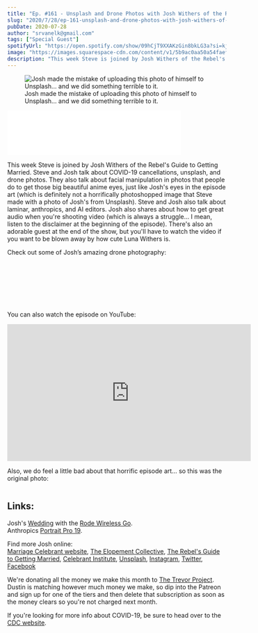 ```yaml
---
title: "Ep. #161 - Unsplash and Drone Photos with Josh Withers of the Rebel's Guide to Getting Married"
slug: "2020/7/28/ep-161-unsplash-and-drone-photos-with-josh-withers-of-the-rebels-guide-to-getting-married"
pubDate: 2020-07-28
author: "srvanelk@gmail.com"
tags: ["Special Guest"]
spotifyUrl: "https://open.spotify.com/show/09hCjT9XXAKzGin8bkLG3a?si=kjRZvQ1JTb6Ov3HVzSSlWA"
image: "https://images.squarespace-cdn.com/content/v1/5b9ac0aa50a54faef024c950/1595969139008-PPVQOFN82F282L1WL0GN/josh-withers-big-eyes.jpg?format=original"
description: "This week Steve is joined by Josh Withers of the Rebel's Guide to Getting Married. Steve and Josh talk about COVID-19 cancellations, unsplash, and drone photos. They also talk about facial manipulation in photos that people do to get those big beautiful anime eyes, just like Josh's eyes in the episode art (which is definitely not a horrifically photoshopped image that Steve made with a photo of Josh's from Unsplash). Steve and Josh also talk about laminar, anthropics, and AI editors. Josh also shares about how to get great audio when you're shooting video (which is always a struggle... I mean, listen to the disclaimer at the beginning of the episode). There's also an adorable guest at the end of the show, but you'll have to watch the video if you want to be blown away by how cute Luna Withers is."
---
```


<figure>
  <img src="https://images.squarespace-cdn.com/content/v1/5b9ac0aa50a54faef024c950/1595969139008-PPVQOFN82F282L1WL0GN/josh-withers-big-eyes.jpg?format=original" alt=" Josh made the mistake of uploading this photo of himself to Unsplash… and we did something terrible to it. " />
  <figcaption>Josh made the mistake of uploading this photo of himself to Unsplash… and we did something terrible to it.</figcaption>
</figure>
<iframe class="embedly-embed" src="//cdn.embedly.com/widgets/media.html?src=https%3A%2F%2Fanchor.fm%2Fweddingphotohangover%2Fembed%2Fepisodes%2FEp--161---Unsplash-and-Drone-Photos-with-Josh-Withers-of-the-Rebels-Guide-to-Getting-Married-ehc778&display_name=Anchor+FM+Inc.&url=https%3A%2F%2Fanchor.fm%2Fweddingphotohangover%2Fepisodes%2FEp--161---Unsplash-and-Drone-Photos-with-Josh-Withers-of-the-Rebels-Guide-to-Getting-Married-ehc778&image=https%3A%2F%2Fd3t3ozftmdmh3i.cloudfront.net%2Fproduction%2Fpodcast_uploaded_episode400%2F805714%2F805714-1595968942696-f6db41b2bae95.jpg&key=61d05c9d54e8455ea7a9677c366be814&type=text%2Fhtml&schema=anchor&wmode=opaque" width="400" height="102" scrolling="no" title="Anchor FM Inc. embed" frameborder="0" allow="autoplay; fullscreen" allowfullscreen="true"></iframe>

This week Steve is joined by Josh Withers of the Rebel's Guide to Getting Married. Steve and Josh talk about COVID-19 cancellations, unsplash, and drone photos. They also talk about facial manipulation in photos that people do to get those big beautiful anime eyes, just like Josh's eyes in the episode art (which is definitely not a horrifically photoshopped image that Steve made with a photo of Josh's from Unsplash). Steve and Josh also talk about laminar, anthropics, and AI editors. Josh also shares about how to get great audio when you're shooting video (which is always a struggle... I mean, listen to the disclaimer at the beginning of the episode). There's also an adorable guest at the end of the show, but you'll have to watch the video if you want to be blown away by how cute Luna Withers is.

Check out some of Josh’s amazing drone photography:

<figure>
  <img src="https://images.squarespace-cdn.com/content/v1/5b9ac0aa50a54faef024c950/1595969432219-LVTQ24X5DD9E5W35WZQ2/josh-withers-eFPJF## Q&A:JVHw-unsplash.jpg?format=original" alt="" />
</figure>
<figure>
  <img src="https://images.squarespace-cdn.com/content/v1/5b9ac0aa50a54faef024c950/1595969430516-471H3SJSKB092R0LHS87/josh-withers-G1R1I3PefNE-unsplash.jpg?format=original" alt="" />
</figure>
<figure>
  <img src="https://images.squarespace-cdn.com/content/v1/5b9ac0aa50a54faef024c950/1595969445975-ZW33DA5LAEEY50CRQF9A/josh-withers-R5hUZzQJQcU-unsplash.jpg?format=original" alt="" />
</figure>
<figure>
  <img src="https://images.squarespace-cdn.com/content/v1/5b9ac0aa50a54faef024c950/1595969437494-UPVKN8V5JDCVG2M4BBG5/josh-withers-o1kRju7UvR0-unsplash.jpg?format=original" alt="" />
</figure>
<figure>
  <img src="https://images.squarespace-cdn.com/content/v1/5b9ac0aa50a54faef024c950/1595969440771-3X32BGBIB9ZEMX4WGHZQ/josh-withers-OoDNpOUNmDk-unsplash.jpg?format=original" alt="" />
</figure>
<figure>
  <img src="https://images.squarespace-cdn.com/content/v1/5b9ac0aa50a54faef024c950/1595969462979-3V8TOFSHX169WD6LVBJF/josh-withers-SmGxqc9cUdw-unsplash.jpg?format=original" alt="" />
</figure>
<figure>
  <img src="https://images.squarespace-cdn.com/content/v1/5b9ac0aa50a54faef024c950/1595969468741-GNHOVCJMV0N7BP9Q37US/josh-withers-v8gGt5lZZ2Y-unsplash.jpg?format=original" alt="" />
</figure>
<figure>
  <img src="https://images.squarespace-cdn.com/content/v1/5b9ac0aa50a54faef024c950/1595969471887-CXIGE7IWK1YBQFB29O1X/josh-withers-X9sn4Gf07tE-unsplash.jpg?format=original" alt="" />
</figure>

You can also watch the episode on YouTube:

<iframe width="560" height="315" src="https://www.youtube.com/embed/tXel1Ncd3OA" frameborder="0" allow="autoplay; encrypted-media" allowfullscreen></iframe>

Also, we do feel a little bad about that horrific episode art… so this was the original photo:

<figure>
  <img src="https://images.squarespace-cdn.com/content/v1/5b9ac0aa50a54faef024c950/1595969653644-O4Y17XU7W6MSGPKJHNHT/josh-withers-rpOa2qzUhEQ-unsplash.jpg?format=original" alt="" />
</figure>

## Links:  
Josh's [Wedding](https://vimeo.com/347399083) with the [Rode Wireless Go](https://www.amazon.com/gp/product/B07QGGBNMN/ref=as_li_tl?ie=UTF8&camp=1789&creative=9325&creativeASIN=B07QGGBNMN&linkCode=as2&tag=srvanelk-20&linkId=f18a5c0b5dbe0b4a1e0a67b5e0c636b2).  
Anthropics [Portrait Pro 19](https://fstoppers.com/post-production/ai-powered-retouching-portrait-pro-19-499898).

Find more Josh online:  
[Marriage Celebrant website](https://joshwithers.com.au/), [The Elopement Collective](https://elopementcollective.com/), [The Rebel's Guide to Getting Married](https://therebels.guide/), [Celebrant Institute](https://celebrant.institute/), [Unsplash](https://unsplash.com/@joshwithers), [Instagram](https://www.instagram.com/hellojoshwithers/), [Twitter](https://twitter.com/JoshuaWithers), [Facebook](https://www.facebook.com/hellojoshwithers/)

We're donating all the money we make this month to [The Trevor Project](https://www.thetrevorproject.org/). Dustin is matching however much money we make, so dip into the Patreon and sign up for one of the tiers and then delete that subscription as soon as the money clears so you're not charged next month.

If you're looking for more info about COVID-19, be sure to head over to the [CDC website](https://www.cdc.gov/coronavirus/2019-ncov/index.html).
